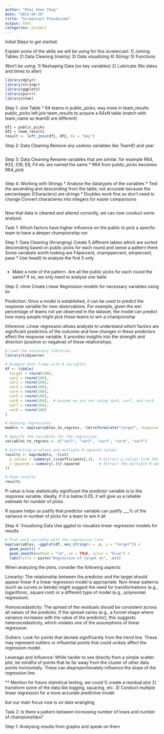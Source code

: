 ```yaml
---
author: "Khai Shen Chng"
date: "2023-04-20"
title: "Screencast Pseudocode"
output: html
categories: project
---
```


Initial Steps to get started:

Explain some of the skills we will be using for this screencast:
1) Joining Tables
2) Data Cleaning (mainly)
3) Data visualizing
4) Stringr 
5) Functions

Won't be using:
1) Reshaping Data (no key variables)
2) Lubricate (No dates and times to alter)

```r
library(dplyr)
library(stringr)
library(ggplot2)
library(purrr)
library(nlme)

```

Step 1: Join Table
  * 64 teams in public_picks; way more in team_results
  public_picks left.join team_results to acquire a 64xN table (match with team_name as teamID are different)
```r
df1 = public_picks
df2 = team_results
result <- left_join(df1, df2, by = "key")

```


Step 2: Data Cleaning
  Remove any useless variables like TeamID and year
```r

```
  
  
Step 3: Data Cleaning
  Rename variables that are similar. for example R64, R32, S16, E8, F4 etc are named the same
  * R64 from public_picks becomes R64_pick
```r

```
  
  
Step 4: Working with Strings
  * Analyse the datatypes of the variables
  * Test the ascending and descending from the table; not accurate because the percentages (Characters) are strings 
  * Doubles work fine so don't need to change
  Convert characteres into integers for easier comparisons
```r

```
  
  
Now that data is cleaned and altered correctly, we can now conduct some analysis
  
  
  

Task 1: Which factors have higher influence on the public to pick a specific team to have a deeper championship run

Step 1: Data Cleaning (Arranging)
  Create 5 different tables which are sorted descending based on public picks for each round and sense a pattern there
  Some variabels worth looking are F4percent, champpercent, winpercent, pase
  * Use head() to analyse the first 5 only
```r

```
  * Make a note of the pattern. Are all the public picks for each round the same? If so, we only need to analyse one table

Step 2: nlme
  Create Linear Regression models for necessary variables using lm
  
  Prediction: Once a model is established, it can be used to predict the response variable for new observations. For example, given the win   percentage of teams not yet observed in the dataset, the model can predict how many people might pick these teams to win a championship
  
  Inference: Linear regression allows analysts to understand which factors are significant predictors of the outcome and how changes in      these predictors affect the response variable. It provides insights into the strength and direction (positive or negative) of these        relationships.
```r
# Load the necessary libraries
library(tidyverse)

# Example data frame with 8 variables
df <- tibble(
  target = rnorm(100),
  var1 = rnorm(100),
  var2 = rnorm(100),
  var3 = rnorm(100),
  var4 = rnorm(100),
  var5 = rnorm(100),
  var6 = rnorm(100),  # Assume we are not using var6, var7, and var8
  var7 = rnorm(100),
  var8 = rnorm(100)
)

# Running regressions
models <- map(variables_to_regress, ~lm(reformulate("target", response = .), data = df))

# Specify the variables for the regression
variables_to_regress <- c("var1", "var2", "var3", "var4", "var5")

# Extracting p-values and multiple R-squared values
results <- map(models, ~list(
  p_values = summary(.)$coefficients[,4],  # Extract p-values from the coefficients table
  r_squared = summary(.)$r.squared         # Extract the multiple R-squared value
))

# View results
results
```
  
P-value is how statistically significant the predictor variable is to the response variable. Ideally, if it is below 0.05, it will give us a reliable estimate for number of picks

R square helps us justify that predictor variable can justify ___% of the variance in number of picks for a team to win it all
  

Step 4: Visualizing Data
  Use ggplot to visualize linear regression models for results
  
```r
# Plot each variable with the regression line
map(variables, ~ggplot(df, aes_string(x = .x, y = "target")) +
  geom_point() +
  geom_smooth(method = "lm", se = TRUE, color = "blue") +
  labs(title = paste("Regression of target on", .x)))
```

When analyzing the plots, consider the following aspects:

Linearity: The relationship between the predictor and the target should appear linear if a linear regression model is appropriate. Non-linear patterns (such as curves or bends) might suggest the need for transformations (e.g., logarithmic, square root) or a different type of model (e.g., polynomial regression).

Homoscedasticity: The spread of the residuals should be consistent across all values of the predictor. If the spread varies (e.g., a funnel shape where variance increases with the value of the predictor), this suggests heteroscedasticity, which violates one of the assumptions of linear regression.

Outliers: Look for points that deviate significantly from the trend line. These may represent outliers or influential points that could unduly affect the regression model.

Leverage and Influence: While harder to see directly from a simple scatter plot, be mindful of points that lie far away from the cluster of other data points horizontally. These can disproportionately influence the slope of the regression line.
  

** Mention for future statistical testing, we could 
1) create a residual plot 
2) transform some of the data like logging, squaring, etc. 
3) Conduct multiple linear regression for a more accurate predictive model

but our main focus now is on data wrangling


Task 2: Is there a pattern between increasing number of loses and number of championships?



Step 1: Analysing results from graphs and speak on them












